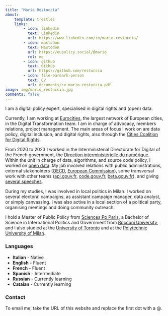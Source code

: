 ```yaml
---
title: "Mario Restuccia"
about:
    template: trestles
    links:
        - icon: linkedin
          text: LinkedIn
          url: https://www.linkedin.com/in/mario-restuccia/
        - icon: mastodon
          text: Mastodon
          url: https://eupolicy.social/@mario
          rel: me
        - icon: github
          text: Github
          url: https://github.com/restuccia
        - icon: file-earmark-person
          text: CV
          url: documents/cv-mario-restuccia.pdf
image: img/mario_restuccia.jpg
comments: false
---
```


I am a digital policy expert, specialised in digital rights and (open) data.

Currently, I am working at [Eurocities](https://eurocities.eu), the largest network of European cities, in the Digital Transformation team. I am in charge of advocacy, members relations, project management. The main areas of focus I work on are data policy, digital inclusion, and digital rights, also through the [Cities Coalition for Digital Rights](https://citiesfordigitalrights.org/).

From 2020 to 2023 I worked in the Interministerial Directorate for Digital of the French government, the [Direction interministérielle du numérique](https://numerique.gouv.fr). Within the unit in charge of data, algorithms, and source code policy, I worked on [open data](https://data.gouv.fr). My job involved relations with public administrations, external stakeholders ([OECD](https://www.oecd.org/gov/digital-government/), [European Commission](https://data.europa.eu)), some transversal work with other teams ([api.gouv.fr](https://api.gouv.fr), [code.gouv.fr](https://code.gouv.fr), [beta.gouv.fr](https://beta.gouv.fr)), and giving [several speeches](talks).

During my studies, I was involved in local politics in Milan. I worked on several electoral campaigns, as assistant campaign manager, data analyst, or simply canvassing. I was also active in a local section of a political party, organising meetings and doing community outreach.

I hold a Master of Public Policy from [Sciences Po Paris](https://sciencespo.fr), a Bachelor of Science in International Politics and Government from [Bocconi University](https://unibocconi.it), and I also studied at the [University of Toronto](https://utoronto.ca) and at the [Polytechnic University of Milan](https://polimi.it).

### Languages
- **Italian** - Native
- **English** - Fluent
- **French** - Fluent
- **Spanish** - Intermediate
- **Russian** - Currently learning
- **Catalan** - Currently learning

### Contact
To email me, take the URL of this website and replace the first dot with a @.